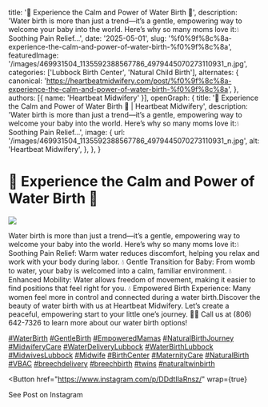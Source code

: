   title: '🌊 Experience the Calm and Power of Water Birth 🌊',
  description: 'Water birth is more than just a trend—it’s a gentle, empowering way to welcome your baby into the world. Here’s why so many moms love it:💧 Soothing Pain Relief...',
  date: '2025-05-01',
  slug: '%f0%9f%8c%8a-experience-the-calm-and-power-of-water-birth-%f0%9f%8c%8a',
  featuredImage: '/images/469931504_1135592388567786_4979445070273110931_n.jpg',
  categories: ['Lubbock Birth Center', 'Natural Child Birth'],
  alternates: {
    canonical: 'https://heartbeatmidwifery.com/post/%f0%9f%8c%8a-experience-the-calm-and-power-of-water-birth-%f0%9f%8c%8a',
  },
  authors: [{ name: 'Heartbeat Midwifery' }],
  openGraph: {
    title: '🌊 Experience the Calm and Power of Water Birth 🌊 | Heartbeat Midwifery',
    description: 'Water birth is more than just a trend—it’s a gentle, empowering way to welcome your baby into the world. Here’s why so many moms love it:💧 Soothing Pain Relief...',
    image: {
      url: '/images/469931504_1135592388567786_4979445070273110931_n.jpg',
      alt: 'Heartbeat Midwifery',
    },
  },
}


# 🌊 Experience the Calm and Power of Water Birth 🌊

<Image
  src="/images/469931504_1135592388567786_4979445070273110931_n.jpg"
  size="large"
  wrap={true}
/>

Water birth is more than just a trend—it’s a gentle, empowering way to welcome your baby into the world. Here’s why so many moms love it:💧 Soothing Pain Relief: Warm water reduces discomfort, helping you relax and work with your body during labor. 💧 Gentle Transition for Baby: From womb to water, your baby is welcomed into a calm, familiar environment. 💧 Enhanced Mobility: Water allows freedom of movement, making it easier to find positions that feel right for you. 💧 Empowered Birth Experience: Many women feel more in control and connected during a water birth.Discover the beauty of water birth with us at Heartbeat Midwifery. Let’s create a peaceful, empowering start to your little one’s journey. 💙📞 Call us at (806) 642-7326 to learn more about our water birth options!

[#WaterBirth](https://www.instagram.com/explore/tags/waterbirth/) [#GentleBirth](https://www.instagram.com/explore/tags/gentlebirth/) [#EmpoweredMamas](https://www.instagram.com/explore/tags/empoweredmamas/) [#NaturalBirthJourney](https://www.instagram.com/explore/tags/naturalbirthjourney/) [#MidwiferyCare](https://www.instagram.com/explore/tags/midwiferycare/) [#WaterDeliveryLubbock](https://www.instagram.com/explore/tags/waterdeliverylubbock/) [#WaterBirthLubbock](https://www.instagram.com/explore/tags/waterbirthlubbock/) [#MidwivesLubbock](https://www.instagram.com/explore/tags/midwiveslubbock/) [#Midwife](https://www.instagram.com/explore/tags/midwife/) [#BirthCenter](https://www.instagram.com/explore/tags/birthcenter/) [#MaternityCare](https://www.instagram.com/explore/tags/maternitycare/) [#NaturalBirth](https://www.instagram.com/explore/tags/naturalbirth/) [#VBAC](https://www.instagram.com/explore/tags/vbac/) [#breechdelivery](https://www.instagram.com/explore/tags/breechdelivery/) [#breechbirth](https://www.instagram.com/explore/tags/breechbirth/) [#twins](https://www.instagram.com/explore/tags/twins/) [#naturaltwinbirth](https://www.instagram.com/explore/tags/naturaltwinbirth/)

<Button
  href="https://www.instagram.com/p/DDdtIlaRnsz/"
  wrap={true}
>
  See Post on Instagram
</Button>
